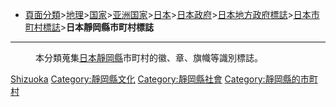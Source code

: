 *[[:Category:頁面分類|頁面分類]]>[[:Category:地理|地理]]>[[:Category:国家|国家]]>[[:Category:亚洲国家|亚洲国家]]>[[:Category:日本|日本]]>[[:Category:日本政府|日本政府]]>[[:Category:日本地方政府標誌|日本地方政府標誌]]>[[:Category:日本市町村標誌|日本市町村標誌]]>'''日本靜岡縣市町村標誌'''
----
:本分類蒐集[[日本|日本]][[靜岡縣|靜岡縣]]市町村的徽、章、旗幟等識別標誌。

[[Category:日本市町村標誌|Shizuoka]]
[[Category:靜岡縣文化|Category:靜岡縣文化]]
[[Category:靜岡縣社會|Category:靜岡縣社會]]
[[Category:靜岡縣的市町村|Category:靜岡縣的市町村]]
